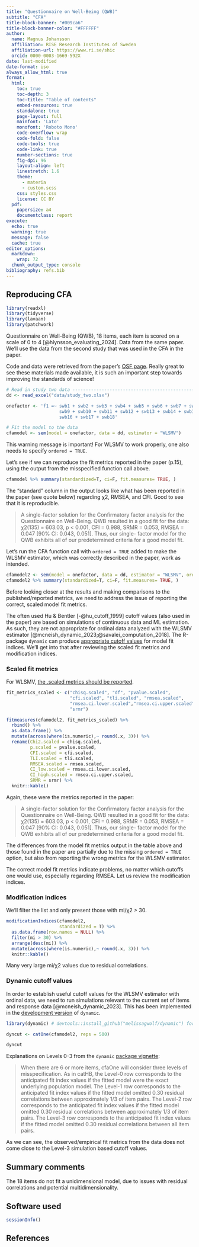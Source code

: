 ---
title: "Questionnaire on Well-Being (QWB)"
subtitle: "CFA"
title-block-banner: "#009ca6"
title-block-banner-color: "#FFFFFF"
author: 
  name: Magnus Johansson
  affiliation: RISE Research Institutes of Sweden
  affiliation-url: https://www.ri.se/shic
  orcid: 0000-0003-1669-592X
date: last-modified
date-format: iso
always_allow_html: true
format: 
  html:
    toc: true
    toc-depth: 3
    toc-title: "Table of contents"
    embed-resources: true
    standalone: true
    page-layout: full
    mainfont: 'Lato'
    monofont: 'Roboto Mono'
    code-overflow: wrap
    code-fold: false
    code-tools: true
    code-link: true
    number-sections: true
    fig-dpi: 96
    layout-align: left
    linestretch: 1.6
    theme:
      - materia
      - custom.scss
    css: styles.css
    license: CC BY
  pdf:
    papersize: a4
    documentclass: report 
execute:
  echo: true
  warning: true
  message: false
  cache: true
editor_options: 
  markdown: 
    wrap: 72
  chunk_output_type: console
bibliography: refs.bib
---

## Reproducing CFA

```{r}
library(readxl)
library(tidyverse)
library(lavaan)
library(patchwork)
```

Questionnaire on Well-Being (QWB), 18 items, each item is scored on a scale of 0 to 4 [@hlynsson_evaluating_2024]. Data from the same paper. We'll use the data from the second study that was used in the CFA in the paper.

Code and data were retrieved from the paper's [OSF page](https://osf.io/gsc3r/). Really great to see these materials made available, it is such an important step towards improving the standards of science!

```{r}
# Read in study two data -------------------------------------------------------
dd <- read_excel("data/study_two.xlsx")

onefactor <- 'f1 =~ swb1 + swb2 + swb3 + swb4 + swb5 + swb6 + swb7 + swb8 +
                    swb9 + swb10 + swb11 + swb12 + swb13 + swb14 + swb15 + 
                    swb16 + swb17 + swb18'

# Fit the model to the data
cfamodel <- sem(model = onefactor, data = dd, estimator = "WLSMV") 
```

This warning message is important! For WLSMV to work properly, one also needs to specify `ordered = TRUE`.

Let's see if we can reproduce the fit metrics reported in the paper (p.15), using the output from the misspecified function call above.

```{r}
cfamodel %>% summary(standardized=T, ci=F, fit.measures= TRUE, )
```

The "standard" column in the output looks like what has been reported in the paper (see quote below) regarding χ2, RMSEA, and CFI. Good to see that it is reproducible.

> A single-factor solution for the Confirmatory factor analysis for the Questionnaire on
> Well-Being. QWB resulted in a good fit for the data: χ2(135) = 603.03, p < 0.001,
> CFI = 0.988, SRMR = 0.053, RMSEA = 0.047 [90% CI: 0.043, 0.051]. Thus, our single-
> factor model for the QWB exhibits all of our predetermined criteria for a good model fit.

Let's run the CFA function call with `ordered = TRUE` added to make the WLSMV estimator, which was correctly described in the paper, work as intended.

```{r}
cfamodel2 <- sem(model = onefactor, data = dd, estimator = "WLSMV", ordered = TRUE)
cfamodel2 %>% summary(standardized=T, ci=F, fit.measures= TRUE, )
```

Before looking closer at the results and making comparisons to the published/reported metrics, we need to address the issue of reporting the correct, scaled model fit metrics.

The often used Hu & Bentler [-@hu_cutoff_1999] cutoff values (also used in the paper) are based on simulations of continuous data and ML estimation. As such, they are not appropriate for ordinal data analyzed with the WLSMV estimator [@mcneish_dynamic_2023;@savalei_computation_2018]. The R-package `dynamic` can produce [appropriate cutoff values](<https://rpubs.com/dmcneish/1025400>) for model fit indices. We'll get into that after reviewing the scaled fit metrics and modification indices.

### Scaled fit metrics

For WLSMV, [the .scaled metrics should be reported](https://rpubs.com/dmcneish/1025400).

```{r}
fit_metrics_scaled <- c("chisq.scaled", "df", "pvalue.scaled", 
                        "cfi.scaled", "tli.scaled", "rmsea.scaled", 
                        "rmsea.ci.lower.scaled","rmsea.ci.upper.scaled",
                        "srmr")

fitmeasures(cfamodel2, fit_metrics_scaled) %>% 
  rbind() %>% 
  as.data.frame() %>% 
  mutate(across(where(is.numeric),~ round(.x, 3))) %>%
  rename(Chi2.scaled = chisq.scaled,
         p.scaled = pvalue.scaled,
         CFI.scaled = cfi.scaled,
         TLI.scaled = tli.scaled,
         RMSEA.scaled = rmsea.scaled,
         CI_low.scaled = rmsea.ci.lower.scaled,
         CI_high.scaled = rmsea.ci.upper.scaled,
         SRMR = srmr) %>% 
  knitr::kable()
```

Again, these were the metrics reported in the paper:

> A single-factor solution for the Confirmatory factor analysis for the Questionnaire on
> Well-Being. QWB resulted in a good fit for the data: χ2(135) = 603.03, p < 0.001,
> CFI = 0.988, SRMR = 0.053, RMSEA = 0.047 [90% CI: 0.043, 0.051]. Thus, our single-
> factor model for the QWB exhibits all of our predetermined criteria for a good model fit.

The differences from the model fit metrics output in the table above and those found in the paper are partially due to the missing `ordered = TRUE` option, but also from reporting the wrong metrics for the WLSMV estimator.

The correct model fit metrics indicate problems, no matter which cutoffs one would use, especially regarding RMSEA. Let us review the modification indices.

### Modification indices

We'll filter the list and only present those with mi/χ2 > 30.

```{r}
modificationIndices(cfamodel2,
                    standardized = T) %>% 
  as.data.frame(row.names = NULL) %>% 
  filter(mi > 30) %>% 
  arrange(desc(mi)) %>% 
  mutate(across(where(is.numeric),~ round(.x, 3))) %>%
  knitr::kable()
```

Many very large mi/χ2 values due to residual correlations.

### Dynamic cutoff values

In order to establish useful cutoff values for the WLSMV estimator with ordinal data, we need to run simulations relevant to the current set of items and response data [@mcneish_dynamic_2023]. This has been implemented in the [development version](https://github.com/melissagwolf/dynamic?tab=readme-ov-file) of `dynamic`.

```{r}
library(dynamic) # devtools::install_github("melissagwolf/dynamic") for development version
```

```{r}
dyncut <- catOne(cfamodel2, reps = 500)
```

```{r}
dyncut
```

Explanations on Levels 0-3 from the `dynamic` [package vignette](https://rpubs.com/dmcneish/1025400):

> When there are 6 or more items, cfaOne will consider three levels of misspecification. As in catHB, the Level-0 row corresponds to the anticipated fit index values if the fitted model were the exact underlying population model. The Level-1 row corresponds to the anticipated fit index values if the fitted model omitted 0.30 residual correlations between approximately 1/3 of item pairs. The Level-2 row corresponds to the anticipated fit index values if the fitted model omitted 0.30 residual correlations between approximately 1/3 of item pairs. The Level-3 row corresponds to the anticipated fit index values if the fitted model omitted 0.30 residual correlations between all item pairs.

As we can see, the observed/empirical fit metrics from the data does not come close to the Level-3 simulation based cutoff values.

## Summary comments

The 18 items do not fit a unidimensional model, due to issues with residual correlations and potential multidimensionality.

## Software used
```{r}
sessionInfo()
```

## References
